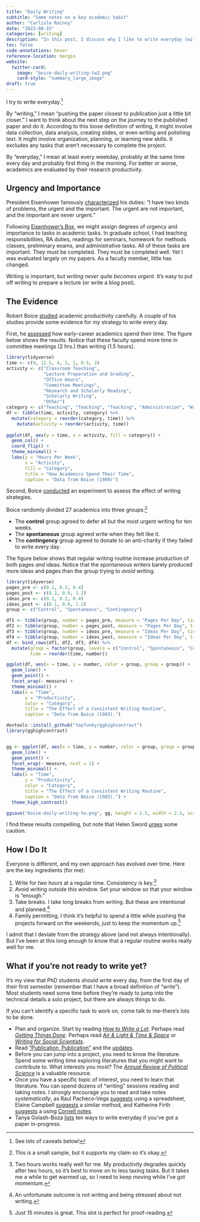 ```yaml
---
title: "Daily Writing"
subtitle: "Some notes on a key academic habit"
author: "Carlisle Rainey"
date: "2023-08-15"
categories: [writing]
description: "In this post, I discuss why I like to write everyday (with caveats)."
toc: false
code-annotations: hover
reference-location: margin
website:
  twitter-card:
    image: "boice-daily-writing-tw2.png"
    card-style: "summary_large_image"
draft: true
---
```


I try to write everyday.^[See lots of caveats below!]

By "writing," I mean "pushing the paper closest to publication just a little bit closer." I want to think about the next step on the journey to the published paper and do it. According to this loose definition of writing, it might involve data collection, data analysis, creating slides, or even writing and polishing text. It might involve organization, planning, or learning new skills. It excludes any tasks that aren't necessary to complete the project.

By "everyday," I mean at least every weekday, probably at the same time every day and probably first thing in the morning. For better or worse, academics are evaluated by their research productivity. 

## Urgency and Importance

President Eisenhower famously [characterized](http://www.presidency.ucsb.edu/ws/?pid=9991) his duties: "I have two kinds of problems, the urgent and the important. The urgent are not important, and the important are never urgent."

Following [Eisenhower's Box](https://en.wikipedia.org/wiki/Time_management#The_Eisenhower_Method), we might assign degrees of urgency and importance to tasks in academic tasks. In graduate school, I had teaching responsibilities, RA duties, readings for seminars, homework for methods classes, preliminary exams, and administrative tasks.   All of these tasks are important. They must be completed. They must be completed well. Yet I was evaluated largely on my papers. As a faculty member, little has changed.

Writing is important, but *writing never quite becomes urgent.* It's easy to put off writing to prepare a lecture (or write a blog post).

## The Evidence

Robert Boice [studied](https://www.amazon.com/Professors-Writers-Self-Help-Productive-Writing/dp/091350713X) academic productivity carefully. A couple of his studies provide some evidence for my strategy to write every day.

First, he [assessed](https://www.sciencedirect.com/science/article/pii/0005796789901447) how early-career academics spend their time. The figure below shows the results. Notice that these faculty spend more time in committee meetings (2 hrs.) than writing (1.5 hours).

```r
library(tidyverse)
time <- c(9, 12.5, 4, 2, 1, 0.5, 2)
activity <- c("Classroom Teaching",
              "Lecture Preparation and Grading",
              "Office Hours",
              "Committee Meetings",
              "Research and Scholarly Reading",
              "Scholarly Writing",
              "Other")
category <- c("Teaching", "Teaching", "Teaching", "Administration", "Writing", "Writing", "Administration")
df <- tibble(time, activity, category) %>%
  mutate(category = reorder(category, time)) %>%
    mutate(activity = reorder(activity, time))
  
ggplot(df, aes(y = time, x = activity, fill = category)) + 
  geom_col() + 
  coord_flip() + 
  theme_minimal() + 
  labs(y = "Hours Per Week",
       x = "Activity",
       fill = "Category",
       title = "How Academics Spend Their Time",
       caption = "Data from Boice (1989)")
```


Second, Boice [conducted](https://www.sciencedirect.com/science/article/pii/0005796783900451) an experiment to assess the effect of writing strategies.

Boice randomly divided 27 academics into three groups:^[This is a small sample, but it supports my claim so it's okay.]

- The **control** group agreed to defer all but the most urgent writing for ten weeks.
- The **spontaneous** group agreed write when they felt like it.
- The **contingency** group agreed to donate to an anti-charity if they failed to write every day.

The figure below shows that regular writing routine increase production of both pages *and* ideas. Notice that the spontaneous writers barely produced more ideas and pages than the group trying to *avoid* writing.


```r
library(tidyverse)
pages_pre <- c(0.1, 0.3, 0.4)
pages_post <- c(0.2, 0.9, 3.2)
ideas_pre <- c(0.1, 0.2, 0.4)
ideas_post <- c(0.1, 0.6, 1.2)
group <- c("Control", "Spontaneous", "Contingency")

df1 <- tibble(group, number = pages_pre, measure = "Pages Per Day", time = "Pre-Intervention")
df2 <- tibble(group, number = pages_post, measure = "Pages Per Day", time = "Post-Intervention")
df3 <- tibble(group, number = ideas_pre, measure = "Ideas Per Day", time = "Pre-Intervention")
df4 <- tibble(group, number = ideas_post, measure = "Ideas Per Day", time = "Post-Intervention")  
df <- bind_rows(df1, df2, df3, df4) %>%
  mutate(group = factor(group, levels = c("Control", "Spontaneous", "Contingency")),
         time = reorder(time, number)) 

ggplot(df, aes(x = time, y = number, color = group, group = group)) + 
  geom_line() + 
  geom_point() +
  facet_wrap(~ measure) + 
  theme_minimal() + 
  labs(x = "Time",
       y = "Productivity",
       color = "Category",
       title = "The Effect of a Consistent Writing Routine",
       caption = "Data from Boice (1983).")
```

```r
devtools::install_github("topfunky/gghighcontrast")
library(gghighcontrast)


gg <- ggplot(df, aes(x = time, y = number, color = group, group = group)) + 
  geom_line() + 
  geom_point() +
  facet_wrap(~ measure, ncol = 1) + 
  theme_minimal() + 
  labs(x = "Time",
       y = "Productivity",
       color = "Category",
       title = "The Effect of a Consistent Writing Routine",
       caption = "Data from Boice (1983).") + 
  theme_high_contrast()

ggsave("boice-daily-writing-tw.png", gg, height = 2.5, width = 2.5, scale = 2)
```

I find these results compelling, but note that Helen Sword [urges](https://www.tandfonline.com/doi/pdf/10.1080/1360144X.2016.1210153) some caution.

## How I Do It

Everyone is different, and my own approach has evolved over time. Here are the key ingredients (for me):

1. Write for *two hours* at a regular time. Consistency is key.^[Two hours works really well for me. My productivity degrades quickly after two hours, so it's best to move on to less taxing tasks. But it takes me a while to get warmed up, so I need to keep moving while I've got momentum.]
1. Avoid writing outside this window. Set your window so that your window is "enough."
1. Take breaks. I take long breaks from writing. But these are intentional and planned.^[An unfortunate outcome is not writing and being stressed about not writing.] 
1. Family permitting, I think it's helpful to spend a little while pushing the projects forward on the weekends, just to keep the momentum up.^[Just 15 minutes is great. This slot is perfect for proof-reading.]

I admit that I deviate from the strategy above (and not always intentionally). But I've been at this long enough to know that a regular routine works really well for me.

## What if you're not ready to write yet?

It's my view that PhD students should write every day, from the first day of their first semester (remember that I have a broad definition of "write"). Most students need some time before they're ready to jump into the technical details a solo project, but there are always things to do.

If you can't identify a specific task to work on, come talk to me--there's lots to be done.

* Plan and organize. Start by reading [*How to Write a Lot*](https://www.amazon.com/How-Write-Lot-Practical-Productive/dp/1591477433). Perhaps read [*Getting Things Done*](https://www.amazon.com/Getting-Things-Done-Stress-Free-Productivity/dp/0142000280). Perhaps read [*Air & Light & Time & Space*](https://www.amazon.com/Air-Light-Time-Space-Successful/dp/0674737709) or [*Writing for Social Scientists*](https://www.amazon.com/Writing-Social-Scientists-Chicago-Publishing/dp/0226041328/).
* Read ["Publication, Publication"](https://gking.harvard.edu/files/gking/files/paperspub.pdf) and the [updates](https://gking.harvard.edu/papers).
* Before you can jump into a project, you need to know the literature. Spend some writing time exploring literatures that you might want to contribute to. What interests you most? The *[Annual Review of Political Science](https://www.annualreviews.org/journal/polisci)* is a valuable resource.
* Once you have a specific topic of interest, you need to learn that literature. You can spend dozens of "writing" sessions reading and taking notes. I strongly encourage you to read and take notes *systematically*, as Raul Pacheco-Vega [suggests](http://www.raulpacheco.org/2016/06/synthesizing-different-bodies-of-work-in-your-literature-review-the-conceptual-synthesis-excel-dump-technique/) using a spreadsheet, Elaine Campbell [suggests](https://alawuntoherself.com/2016/05/20/how-i-use-excel-to-manage-my-literature-review/) a similar method, and Katherine Firth [suggests](https://researchinsiders.blog/2017/04/27/turn-your-notes-into-writing-using-the-cornell-method-second-edition/) a using [Cornell notes](https://en.wikipedia.org/wiki/Cornell_Notes). 
* Tanya Golash-Boza [lists](http://getalifephd.blogspot.com/2012/01/ten-ways-to-write-every-day.html) ten ways to write everyday if you've got a paper in-progress.


